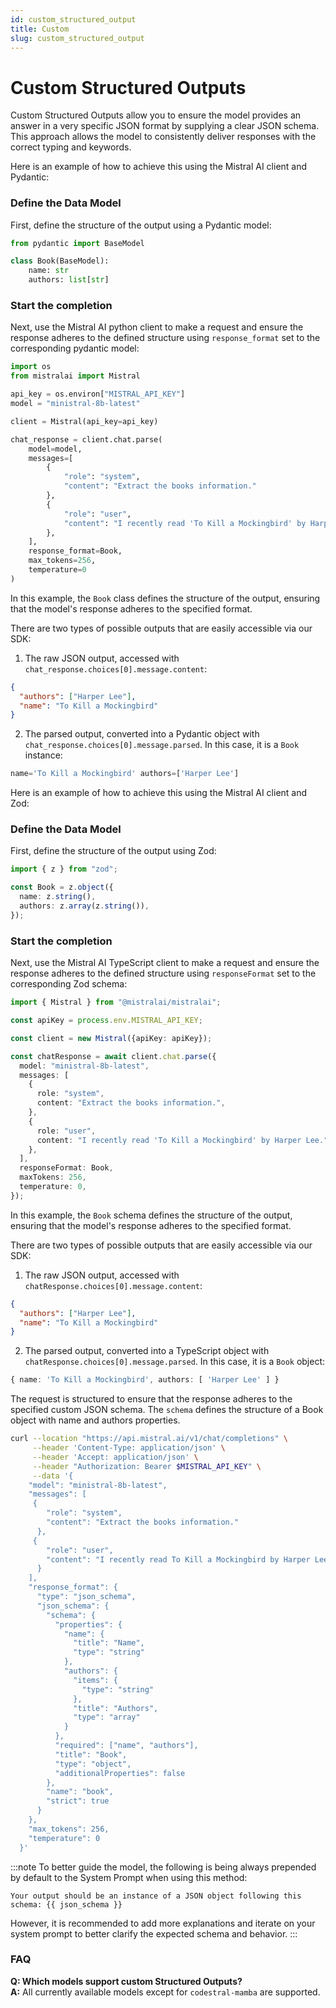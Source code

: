 ```yaml
---
id: custom_structured_output
title: Custom
slug: custom_structured_output
---
```



# Custom Structured Outputs

Custom Structured Outputs allow you to ensure the model provides an answer in a very specific JSON format by supplying a clear JSON schema. This approach allows the model to consistently deliver responses with the correct typing and keywords.

<Tabs>
  <TabItem value="python" label="python" default>

Here is an example of how to achieve this using the Mistral AI client and Pydantic:

### Define the Data Model

First, define the structure of the output using a Pydantic model:

```python
from pydantic import BaseModel

class Book(BaseModel):
    name: str
    authors: list[str]
```

### Start the completion

Next, use the Mistral AI python client to make a request and ensure the response adheres to the defined structure using `response_format` set to the corresponding pydantic model:

```python
import os
from mistralai import Mistral

api_key = os.environ["MISTRAL_API_KEY"]
model = "ministral-8b-latest"

client = Mistral(api_key=api_key)

chat_response = client.chat.parse(
    model=model,
    messages=[
        {
            "role": "system", 
            "content": "Extract the books information."
        },
        {
            "role": "user", 
            "content": "I recently read 'To Kill a Mockingbird' by Harper Lee."
        },
    ],
    response_format=Book,
    max_tokens=256,
    temperature=0
)
```

In this example, the `Book` class defines the structure of the output, ensuring that the model's response adheres to the specified format.

There are two types of possible outputs that are easily accessible via our SDK:

1. The raw JSON output, accessed with `chat_response.choices[0].message.content`:
```json
{
  "authors": ["Harper Lee"],
  "name": "To Kill a Mockingbird"
}
```

2. The parsed output, converted into a Pydantic object with `chat_response.choices[0].message.parsed`. In this case, it is a `Book` instance:
```python
name='To Kill a Mockingbird' authors=['Harper Lee']
```

  </TabItem>

  <TabItem value="typescript" label="typescript">

Here is an example of how to achieve this using the Mistral AI client and Zod:

### Define the Data Model

First, define the structure of the output using Zod:

```typescript
import { z } from "zod";

const Book = z.object({
  name: z.string(),
  authors: z.array(z.string()),
});
```

### Start the completion

Next, use the Mistral AI TypeScript client to make a request and ensure the response adheres to the defined structure using `responseFormat` set to the corresponding Zod schema:

```typescript
import { Mistral } from "@mistralai/mistralai";

const apiKey = process.env.MISTRAL_API_KEY;

const client = new Mistral({apiKey: apiKey});

const chatResponse = await client.chat.parse({
  model: "ministral-8b-latest",
  messages: [
    {
      role: "system",
      content: "Extract the books information.",
    },
    {
      role: "user",
      content: "I recently read 'To Kill a Mockingbird' by Harper Lee.",
    },
  ],
  responseFormat: Book,
  maxTokens: 256,
  temperature: 0,
});
```

In this example, the `Book` schema defines the structure of the output, ensuring that the model's response adheres to the specified format.

There are two types of possible outputs that are easily accessible via our SDK:

1. The raw JSON output, accessed with `chatResponse.choices[0].message.content`:
```json
{
  "authors": ["Harper Lee"],
  "name": "To Kill a Mockingbird"
}
```

2. The parsed output, converted into a TypeScript object with `chatResponse.choices[0].message.parsed`. In this case, it is a `Book` object:
```typescript
{ name: 'To Kill a Mockingbird', authors: [ 'Harper Lee' ] }
```

  </TabItem>
  <TabItem value="curl" label="curl">

The request is structured to ensure that the response adheres to the specified custom JSON schema. The `schema` defines the structure of a Book object with name and authors properties.

```bash
curl --location "https://api.mistral.ai/v1/chat/completions" \
     --header 'Content-Type: application/json' \
     --header 'Accept: application/json' \
     --header "Authorization: Bearer $MISTRAL_API_KEY" \
     --data '{
    "model": "ministral-8b-latest",
    "messages": [
     {
        "role": "system",
        "content": "Extract the books information."
      },
     {
        "role": "user",
        "content": "I recently read To Kill a Mockingbird by Harper Lee."
      }
    ],
    "response_format": {
      "type": "json_schema",
      "json_schema": {
        "schema": {
          "properties": {
            "name": {
              "title": "Name",
              "type": "string"
            },
            "authors": {
              "items": {
                "type": "string"
              },
              "title": "Authors",
              "type": "array"
            }
          },
          "required": ["name", "authors"],
          "title": "Book",
          "type": "object",
          "additionalProperties": false
        },
        "name": "book",
        "strict": true
      }
    },
    "max_tokens": 256,
    "temperature": 0
  }'
```
  </TabItem>
</Tabs>

:::note
To better guide the model, the following is being always prepended by default to the System Prompt when using this method:
```
Your output should be an instance of a JSON object following this schema: {{ json_schema }}
```

However, it is recommended to add more explanations and iterate on your system prompt to better clarify the expected schema and behavior.
:::

### FAQ
**Q: Which models support custom Structured Outputs?**  
**A:** All currently available models except for `codestral-mamba` are supported.
